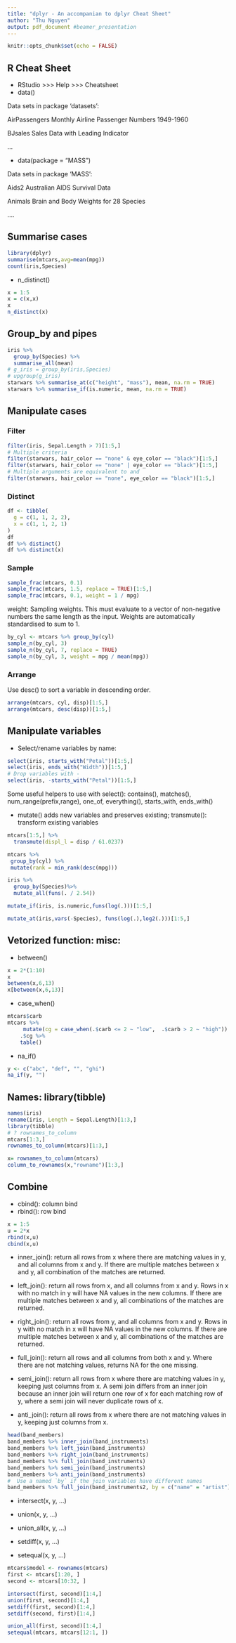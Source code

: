 ---
title: "dplyr - An accompanian to dplyr Cheat Sheet"
author: "Thu Nguyen"
output: pdf_document #beamer_presentation
---

```{r setup, include=FALSE}
knitr::opts_chunk$set(echo = FALSE)
```

## R Cheat Sheet

- RStudio >>> Help >>> Cheatsheet
- data()

Data sets in package 'datasets':

AirPassengers                       Monthly Airline Passenger Numbers 1949-1960

BJsales                             Sales Data with Leading Indicator

...

- data(package = "MASS")

Data sets in package 'MASS':

Aids2                               Australian AIDS Survival Data

Animals                             Brain and Body Weights for 28 Species

....

## Summarise cases
```{r, echo = TRUE}
library(dplyr)
summarise(mtcars,avg=mean(mpg))
count(iris,Species)
```
- n_distinct()
```{r, echo = TRUE}
x = 1:5
x = c(x,x)
x
n_distinct(x)
```
## Group_by and pipes
```{r, echo = TRUE}
iris %>%
  group_by(Species) %>%
  summarise_all(mean)
# g_iris = group_by(iris,Species)
# upgroup(g_iris)
starwars %>% summarise_at(c("height", "mass"), mean, na.rm = TRUE)
starwars %>% summarise_if(is.numeric, mean, na.rm = TRUE)
```

## Manipulate cases
### Filter
```{r, echo = TRUE}
filter(iris, Sepal.Length > 7)[1:5,]
# Multiple criteria
filter(starwars, hair_color == "none" & eye_color == "black")[1:5,]
filter(starwars, hair_color == "none" | eye_color == "black")[1:5,]
# Multiple arguments are equivalent to and
filter(starwars, hair_color == "none", eye_color == "black")[1:5,]
```
### Distinct
```{r, echo = TRUE}
df <- tibble(
  g = c(1, 1, 2, 2),
  x = c(1, 1, 2, 1)
) 
df
df %>% distinct()
df %>% distinct(x)
```
### Sample
```{r, echo = TRUE}
sample_frac(mtcars, 0.1)
sample_frac(mtcars, 1.5, replace = TRUE)[1:5,]
sample_frac(mtcars, 0.1, weight = 1 / mpg)
```
weight: Sampling weights. This must evaluate to a vector of non-negative numbers the same length as the input. Weights are automatically standardised to sum to 1.
```{r, echo=TRUE}
by_cyl <- mtcars %>% group_by(cyl)
sample_n(by_cyl, 3)
sample_n(by_cyl, 7, replace = TRUE)
sample_n(by_cyl, 3, weight = mpg / mean(mpg))
```

### Arrange
Use desc() to sort a variable in descending order.
```{r, echo = TRUE}
arrange(mtcars, cyl, disp)[1:5,]
arrange(mtcars, desc(disp))[1:5,]
```

## Manipulate variables
- Select/rename variables by name:
```{r, echo = TRUE}
select(iris, starts_with("Petal"))[1:5,]
select(iris, ends_with("Width"))[1:5,]
# Drop variables with -
select(iris, -starts_with("Petal"))[1:5,]
```
Some useful helpers to use with select(): contains(), matches(), num_range(prefix,range), one_of, everything(), starts_with, ends_with()

- mutate() adds new variables and preserves existing; transmute(): transform existing variables
```{r, echo = TRUE}
mtcars[1:5,] %>%
  transmute(displ_l = disp / 61.0237)

mtcars %>%
 group_by(cyl) %>%
 mutate(rank = min_rank(desc(mpg)))

iris %>% 
  group_by(Species)%>% 
  mutate_all(funs(. / 2.54))

mutate_if(iris, is.numeric,funs(log(.)))[1:5,]

mutate_at(iris,vars(-Species), funs(log(.),log2(.)))[1:5,]

```

## Vetorized function: misc: 
- between()
```{r, echo = TRUE}
x = 2*(1:10)
x
between(x,6,13)
x[between(x,6,13)]
```

- case_when()
```{r, echo = TRUE}
mtcars$carb
mtcars %>%  
     mutate(cg = case_when(.$carb <= 2 ~ "low",  .$carb > 2 ~ "high")) %>%
    .$cg %>%
    table()
```

- na_if()
```{r, echo = TRUE}
y <- c("abc", "def", "", "ghi")
na_if(y, "")
```

## Names: library(tibble)

```{r, echo=TRUE}
names(iris)
rename(iris, Length = Sepal.Length)[1:3,]
library(tibble)
# ? rownames_to_column
mtcars[1:3,]
rownames_to_column(mtcars)[1:3,]
```

```{r, echo = TRUE}
x= rownames_to_column(mtcars)
column_to_rownames(x,"rowname")[1:3,]
```

## Combine 
- cbind(): column bind
- rbind(): row bind
```{r, echo = TRUE}
x = 1:5
u = 2*x
rbind(x,u)
cbind(x,u)
```

- inner_join(): return all rows from x where there are matching values in y, and all columns from x and y. If there are multiple matches between x and y, all combination of the matches are returned.

- left_join(): return all rows from x, and all columns from x and y. Rows in x with no match in y will have NA values in the new columns. If there are multiple matches between x and y, all combinations of the matches are returned.

- right_join(): return all rows from y, and all columns from x and y. Rows in y with no match in x will have NA values in the new columns. If there are multiple matches between x and y, all combinations of the matches are returned.

- full_join(): return all rows and all columns from both x and y. Where there are not matching values, returns NA for the one missing.

- semi_join(): return all rows from x where there are matching values in y, keeping just columns from x.
A semi join differs from an inner join because an inner join will return one row of x for each matching row of y, where a semi join will never duplicate rows of x.

- anti_join(): return all rows from x where there are not matching values in y, keeping just columns from x.

```{r, echo = TRUE}
head(band_members)
band_members %>% inner_join(band_instruments)
band_members %>% left_join(band_instruments)
band_members %>% right_join(band_instruments)
band_members %>% full_join(band_instruments)
band_members %>% semi_join(band_instruments)
band_members %>% anti_join(band_instruments)
#  Use a named `by` if the join variables have different names
band_members %>% full_join(band_instruments2, by = c("name" = "artist"))
```

- intersect(x, y, ...)

- union(x, y, ...)

- union_all(x, y, ...)

- setdiff(x, y, ...)

- setequal(x, y, ...)
```{r, echo = TRUE}
mtcars$model <- rownames(mtcars)
first <- mtcars[1:20, ]
second <- mtcars[10:32, ]

intersect(first, second)[1:4,]
union(first, second)[1:4,]
setdiff(first, second)[1:4,]
setdiff(second, first)[1:4,]

union_all(first, second)[1:4,]
setequal(mtcars, mtcars[12:1, ])

```

